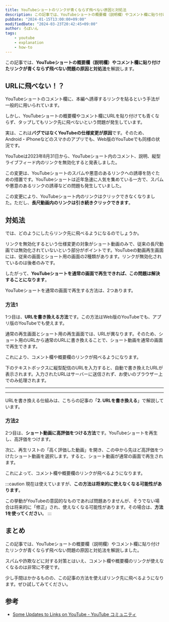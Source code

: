 ```yaml
---
title: YouTubeショートのリンクが青くならず飛べない原因と対処法
description: この記事では、YouTubeショートの概要欄（説明欄）やコメント欄に貼り付けたリンクが青くならず飛べない問題の原因と対処法を解説します。
pubDate: "2024-01-15T13:00:00+09:00"
modifiedDate: "2024-03-23T20:42:45+09:00"
author: ろぼいん
tags:
    - youtube
    - explanation
    - how-to
---
```



この記事では、**YouTubeショートの概要欄（説明欄）やコメント欄に貼り付けたリンクが青くならず飛べない問題の原因と対処法**を解説します。

## URLに飛べない！？

YouTubeショートのコメント欄に、本編へ誘導するリンクを貼るという手法が一般的に用いられています。

しかし、YouTubeショートの概要欄やコメント欄にURLを貼り付けても青くならず、タップしてもリンク先に飛べないという問題が発生しています。

実は、これは**バグではなくYouTubeの仕様変更が原因**です。そのため、Android・iPhoneなどのスマホのアプリでも、Web版のYouTubeでも同様の状況です。

YouTubeは2023年8月31日から、YouTubeショート内のコメント、説明、縦型ライブフィード内のリンクを無効化すると発表しました。

この変更は、YouTubeショートのスパムや悪意のあるリンクへの誘導を防ぐための措置です。YouTubeショートは近年急速に人気を集めている一方で、スパムや悪意のあるリンクの誘導などの問題も発生していました。

この変更により、YouTubeショート内のリンクはクリックできなくなりました。ただし、**長尺動画内のリンクは引き続きクリックできます**。

## 対処法

では、どのようにしたらリンク先に飛べるようになるのでしょうか。

リンクを無効化するという仕様変更の対象がショート動画のみで、従来の長尺動画では無効化されていないという部分がポイントです。YouTubeの動画再生画面には、従来の画面とショート用の画面の2種類があります。リンクが無効化されているのは後者のみです。

したがって、**YouTubeショートを通常の画面で再生できれば、この問題は解決することになります**。

YouTubeショートを通常の画面で再生する方法は、2つあります。

### 方法1

1つ目は、**URLを書き換える方法**です。この方法はWeb版のYouTubeでも、アプリ版のYouTubeでも使えます。

通常の再生画面とショート用の再生画面では、URLが異なります。そのため、ショート用のURLから通常のURLに書き換えることで、ショート動画を通常の画面で再生できます。

これにより、コメント欄や概要欄のリンクが飛べるようになります。

下のテキストボックスに縦型配信のURLを入力すると、自動で書き換えたURLが表示されます。入力されたURLはサーバーに送信されず、お使いのブラウザー上でのみ処理されます。

-----


<Form />

-----

URLを書き換える仕組みは、こちらの記事の「**2. URLを書き換える**」で解説しています。

<ArticleCard link="/article/2023/12/12/play-vertical-youtube-live-in-background/#2-urlを書き換える" />

### 方法2

2つ目は、**ショート動画に高評価をつける方法**です。YouTubeショートを再生し、高評価をつけます。

次に、再生リストの「高く評価した動画」を開き、この中から先ほど高評価をつけたショート動画を選択します。すると、ショート動画が通常の画面で再生されます。

これによって、コメント欄や概要欄のリンクが飛べるようになります。

:::caution
現在は使えていますが、**この方法は将来的に使えなくなる可能性があります**。

この挙動がYouTubeの意図的なものであれば問題ありませんが、そうでない場合は将来的に「修正」され、使えなくなる可能性があります。その場合は、**方法1を使ってください**。
:::

## まとめ

この記事では、YouTubeショートの概要欄（説明欄）やコメント欄に貼り付けたリンクが青くならず飛べない問題の原因と対処法を解説しました。

スパムや詐欺などに対する対策とはいえ、コメント欄や概要欄のリンクが使えなくなるのは非常に不便です。

少し手間はかかるものの、この記事の方法を使えばリンク先に飛べるようになります。ぜひ試してみてください。

## 参考

- [Some Updates to Links on YouTube - YouTube コミュニティ](https://support.google.com/youtube/thread/229722002/some-updates-to-links-on-youtube)
